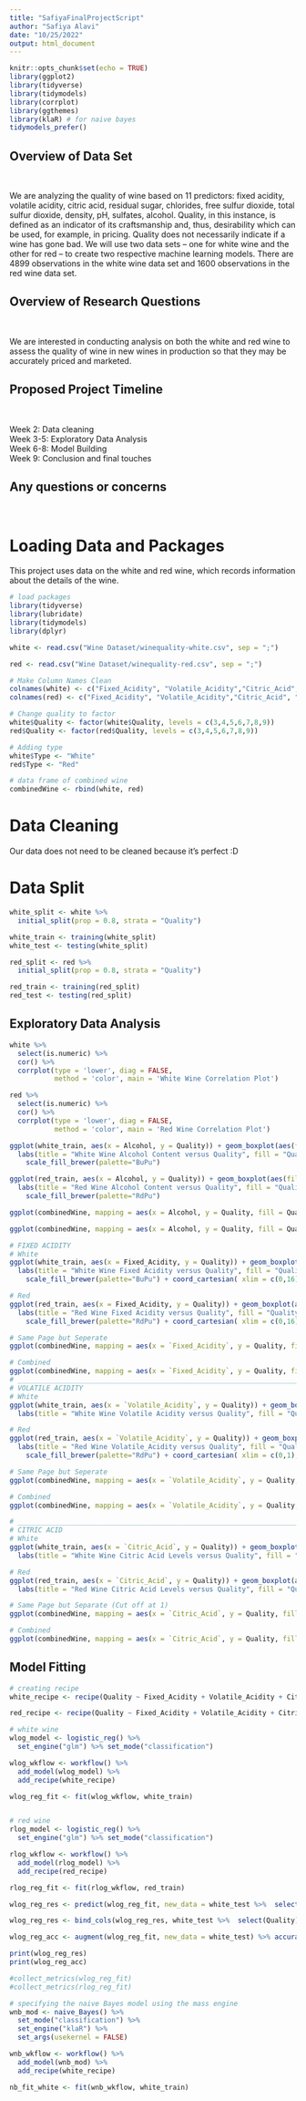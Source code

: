 ```yaml
---
title: "SafiyaFinalProjectScript"
author: "Safiya Alavi"
date: "10/25/2022"
output: html_document
---
```


```r
knitr::opts_chunk$set(echo = TRUE)
library(ggplot2)
library(tidyverse)
library(tidymodels)
library(corrplot)
library(ggthemes)
library(klaR) # for naive bayes
tidymodels_prefer()
```

## Overview of Data Set

<br> 

We are analyzing the quality of wine based on 11 predictors: fixed acidity, volatile acidity, citric acid, residual sugar, chlorides, free sulfur dioxide, total sulfur dioxide, density, pH, sulfates, alcohol. Quality, in this instance, is defined as an indicator of its craftsmanship and, thus, desirability which can be used, for example, in pricing. Quality does not necessarily indicate if a wine has gone bad. We will use two data sets -- one for white wine and the other for red -- to create two respective machine learning models. There are 4899 observations in the white wine data set and 1600 observations in the red wine data set. 


## Overview of Research Questions 

<br>

We are interested in conducting analysis on both the white and red wine to assess the quality of wine in new wines in production so that they may be accurately priced and marketed.  

## Proposed Project Timeline 

<br>

Week 2: Data cleaning<br>
Week 3-5: Exploratory Data Analysis<br>
Week 6-8: Model Building<br>
Week 9: Conclusion and final touches<br>

## Any questions or concerns

<br>


# Loading Data and Packages 
This project uses data on the white and red wine, which records information about the details of the wine. 

```r
# load packages
library(tidyverse)
library(lubridate)
library(tidymodels)
library(dplyr)

white <- read.csv("Wine Dataset/winequality-white.csv", sep = ";")

red <- read.csv("Wine Dataset/winequality-red.csv", sep = ";")

# Make Column Names Clean 
colnames(white) <- c("Fixed_Acidity", "Volatile_Acidity","Citric_Acid", "Residual_Sugar", "Chlorides", "Free_Sulfur_Dioxide", "Total_Sulfur_Dioxide", "Density", "pH", "Sulfates", "Alcohol", "Quality")
colnames(red) <- c("Fixed_Acidity", "Volatile_Acidity","Citric_Acid", "Residual_Sugar", "Chlorides", "Free_Sulfur_Dioxide", "Total_Sulfur_Dioxide", "Density", "pH", "Sulfates", "Alcohol", "Quality")

# Change quality to factor
white$Quality <- factor(white$Quality, levels = c(3,4,5,6,7,8,9))
red$Quality <- factor(red$Quality, levels = c(3,4,5,6,7,8,9))

# Adding type
white$Type <- "White"
red$Type <- "Red"

# data frame of combined wine
combinedWine <- rbind(white, red)
```


# Data Cleaning 

Our data does not need to be cleaned because it's perfect :D

# Data Split

```r
white_split <- white %>% 
  initial_split(prop = 0.8, strata = "Quality")

white_train <- training(white_split)
white_test <- testing(white_split)

red_split <- red %>% 
  initial_split(prop = 0.8, strata = "Quality")

red_train <- training(red_split)
red_test <- testing(red_split)
```

## Exploratory Data Analysis

```r
white %>% 
  select(is.numeric) %>% 
  cor() %>% 
  corrplot(type = 'lower', diag = FALSE, 
           method = 'color', main = 'White Wine Correlation Plot')

red %>% 
  select(is.numeric) %>% 
  cor() %>% 
  corrplot(type = 'lower', diag = FALSE, 
           method = 'color', main = 'Red Wine Correlation Plot')
```



```r
ggplot(white_train, aes(x = Alcohol, y = Quality)) + geom_boxplot(aes(fill = Quality))+ geom_point() + 
  labs(title = "White Wine Alcohol Content versus Quality", fill = "Quality")  +
    scale_fill_brewer(palette="BuPu")

ggplot(red_train, aes(x = Alcohol, y = Quality)) + geom_boxplot(aes(fill = Quality))+ geom_point() + 
  labs(title = "Red Wine Alcohol Content versus Quality", fill = "Quality")  +
    scale_fill_brewer(palette="RdPu")

ggplot(combinedWine, mapping = aes(x = Alcohol, y = Quality, fill = Quality)) + geom_boxplot() + geom_point(white_train, mapping = aes(x = Alcohol, y = Quality)) + labs(title = "Red and White Wine Alcohol Content versus Quality", fill = "Quality")  + scale_fill_brewer(palette="PuRd") + facet_wrap(. ~ Type, nrow = 1)

ggplot(combinedWine, mapping = aes(x = Alcohol, y = Quality, fill = Quality)) + geom_boxplot() + geom_point(white_train, mapping = aes(x = Alcohol, y = Quality)) + labs(title = "Red and White Wine Alcohol Content versus Quality", fill = "Quality")  + scale_fill_brewer(palette="OrRd") 
```

```r

# FIXED ACIDITY 
# White
ggplot(white_train, aes(x = Fixed_Acidity, y = Quality)) + geom_boxplot(aes(fill = Quality))+ geom_point() + 
  labs(title = "White Wine Fixed Acidity versus Quality", fill = "Quality")  +
    scale_fill_brewer(palette="BuPu") + coord_cartesian( xlim = c(0,16), ylim = NULL, default = FALSE )

# Red
ggplot(red_train, aes(x = Fixed_Acidity, y = Quality)) + geom_boxplot(aes(fill = Quality))+ geom_point() + 
  labs(title = "Red Wine Fixed Acidity versus Quality", fill = "Quality")  +
    scale_fill_brewer(palette="RdPu") + coord_cartesian( xlim = c(0,16), ylim = NULL, default = FALSE )

# Same Page but Seperate
ggplot(combinedWine, mapping = aes(x = `Fixed_Acidity`, y = Quality, fill = Quality)) + geom_boxplot() + geom_point(white_train, mapping = aes(x = Alcohol, y = Quality)) + labs(title = "Red and White Fixed Acidity Content versus Quality", fill = "Quality")  + scale_fill_brewer(palette="PuRd") + facet_wrap(. ~ Type, nrow = 1) +coord_cartesian( xlim = c(0,16), ylim = NULL, default = FALSE )

# Combined
ggplot(combinedWine, mapping = aes(x = `Fixed_Acidity`, y = Quality, fill = Quality)) + geom_boxplot() + geom_point(white_train, mapping = aes(x = Alcohol, y = Quality)) + labs(title = "Red and White Fixed Acidity Content versus Quality", fill = "Quality")  + scale_fill_brewer(palette="PuRd")+coord_cartesian( xlim = c(0,16), ylim = NULL, default = FALSE )
# ___________________________________________________________________________
# VOLATILE ACIDITY 
# White
ggplot(white_train, aes(x = `Volatile_Acidity`, y = Quality)) + geom_boxplot(aes(fill = Quality))+ geom_point() + 
  labs(title = "White Wine Volatile Acidity versus Quality", fill = "Quality")  + scale_fill_brewer(palette="BuPu")+ coord_cartesian( xlim = c(0,1), ylim = NULL, default = FALSE )

# Red
ggplot(red_train, aes(x = `Volatile_Acidity`, y = Quality)) + geom_boxplot(aes(fill = Quality))+ geom_point() + 
  labs(title = "Red Wine Volatile_Acidity versus Quality", fill = "Quality")  +
    scale_fill_brewer(palette="RdPu") + coord_cartesian( xlim = c(0,1), ylim = NULL, default = FALSE )

# Same Page but Seperate
ggplot(combinedWine, mapping = aes(x = `Volatile_Acidity`, y = Quality, fill = Quality)) + geom_boxplot() + geom_point(white_train, mapping = aes(x = Alcohol, y = Quality)) + labs(title = "Red and White Volatile_Acidity Content versus Quality", fill = "Quality")  + scale_fill_brewer(palette="PuRd") + facet_wrap(. ~ Type, nrow = 1) + coord_cartesian( xlim = c(0,1), ylim = NULL, default = FALSE )

# Combined
ggplot(combinedWine, mapping = aes(x = `Volatile_Acidity`, y = Quality, fill = Quality)) + geom_boxplot() + geom_point(white_train, mapping = aes(x = Alcohol, y = Quality)) + labs(title = "Red and White Volatile_Acidity Content versus Quality", fill = "Quality")  + scale_fill_brewer(palette="PuRd") +coord_cartesian( xlim = c(0,1), ylim = NULL, default = FALSE )

# ___________________________________________________________________________
# CITRIC ACID 
# White
ggplot(white_train, aes(x = `Citric_Acid`, y = Quality)) + geom_boxplot(aes(fill = Quality))+ geom_point() + 
  labs(title = "White Wine Citric Acid Levels versus Quality", fill = "Quality")  + scale_fill_brewer(palette="BuPu")

# Red
ggplot(red_train, aes(x = `Citric_Acid`, y = Quality)) + geom_boxplot(aes(fill = Quality))+ geom_point() + 
  labs(title = "Red Wine Citric Acid Levels versus Quality", fill = "Quality")  + scale_fill_brewer(palette="RdPu")

# Same Page but Separate (Cut off at 1)
ggplot(combinedWine, mapping = aes(x = `Citric_Acid`, y = Quality, fill = Quality)) + geom_boxplot() + geom_point(white_train, mapping = aes(x = Alcohol, y = Quality)) + labs(title = "Red and White Citric Acid Levels Content versus Quality", fill = "Quality")  + scale_fill_brewer(palette="PuRd") + facet_wrap(. ~ Type, nrow = 1)+ coord_cartesian( xlim = c(0,1), ylim = NULL, default = FALSE )

# Combined
ggplot(combinedWine, mapping = aes(x = `Citric_Acid`, y = Quality, fill = Quality)) + geom_boxplot() + geom_point(white_train, mapping = aes(x = Alcohol, y = Quality)) + labs(title = "Red and White Citric Acid Levels Content versus Quality", fill = "Quality")  + scale_fill_brewer(palette="PuRd")+ coord_cartesian( xlim = c(0,1), ylim = NULL, default = FALSE )
```


## Model Fitting
```r
# creating recipe 
white_recipe <- recipe(Quality ~ Fixed_Acidity + Volatile_Acidity + Citric_Acid + Residual_Sugar + Chlorides + Free_Sulfur_Dioxide + Total_Sulfur_Dioxide + Density + pH + Sulfates + Alcohol, data = white_train) %>% step_dummy(all_nominal_predictors()) %>% step_interact(~ ends_with("Acidity"):Citric_Acid + Fixed_Acidity:Density + Fixed_Acidity:pH + Free_Sulfur_Dioxide:Total_Sulfur_Dioxide)

red_recipe <- recipe(Quality ~ Fixed_Acidity + Volatile_Acidity + Citric_Acid + Residual_Sugar + Chlorides + Free_Sulfur_Dioxide + Total_Sulfur_Dioxide + Density + pH + Sulfates + Alcohol, data = red_train) %>% step_dummy(all_nominal_predictors()) %>% step_interact(~ ends_with("Acidity"):Citric_Acid + Fixed_Acidity:Density + Fixed_Acidity:pH + Free_Sulfur_Dioxide:Total_Sulfur_Dioxide)
```

```r

# white wine
wlog_model <- logistic_reg() %>% 
  set_engine("glm") %>% set_mode("classification")

wlog_wkflow <- workflow() %>% 
  add_model(wlog_model) %>% 
  add_recipe(white_recipe)

wlog_reg_fit <- fit(wlog_wkflow, white_train)


# red wine
rlog_model <- logistic_reg() %>% 
  set_engine("glm") %>% set_mode("classification")

rlog_wkflow <- workflow() %>% 
  add_model(rlog_model) %>% 
  add_recipe(red_recipe)

rlog_reg_fit <- fit(rlog_wkflow, red_train)

wlog_reg_res <- predict(wlog_reg_fit, new_data = white_test %>%  select(-Quality), type = "class" ) 

wlog_reg_res <- bind_cols(wlog_reg_res, white_test %>%  select(Quality)) 

wlog_reg_acc <- augment(wlog_reg_fit, new_data = white_test) %>% accuracy(truth = Quality, estimate = .pred_class)

print(wlog_reg_res)
print(wlog_reg_acc)

#collect_metrics(wlog_reg_fit)
#collect_metrics(rlog_reg_fit)
```
```r
# specifying the naive Bayes model using the mass engine
wnb_mod <- naive_Bayes() %>% 
  set_mode("classification") %>% 
  set_engine("klaR") %>% 
  set_args(usekernel = FALSE) 

wnb_wkflow <- workflow() %>% 
  add_model(wnb_mod) %>% 
  add_recipe(white_recipe)

nb_fit_white <- fit(wnb_wkflow, white_train)
```
